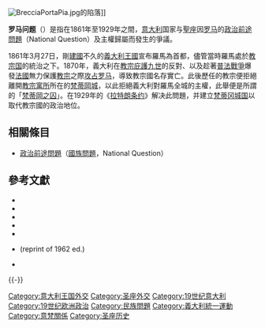 [[File:BrecciaPortaPia.jpg|thumb]]的陷落]]
{{意大利历史}}

'''罗马问题'''（{{lang-it|Questione romana}}）是指在1861年至1929年之間，[[意大利王國_(1861年–1946年)|意大利]]国家与[[聖座|聖座]]因[[罗马|罗马]]的[[政治前途問題|政治前途問題]]（National Question）及主權歸屬而發生的爭議。

1861年3月27日，剛[[意大利統一|建國]]不久的[[意大利王國_(1861年–1946年)|義大利王國]]宣布羅馬為首都，儘管當時羅馬處於[[教宗国|教宗国]]的統治之下。1870年，義大利在[[教宗庇護九世|教宗庇護九世]]的反對、以及趁著[[普法戰爭|普法戰爭]]爆發[[法蘭西第二帝國|法國]]無力保護[[教宗|教宗]]之際[[攻占罗马|攻占罗马]]，導致教宗國名存實亡。此後歷任的教宗便拒絕離開[[宗座宫|教宗寓所]]所在的[[梵蒂岡城|梵蒂岡城]]，以此拒絕義大利對羅馬全城的主權，此舉便是所謂的「[[梵蒂岡之囚|梵蒂岡之囚]]」。在1929年的《[[拉特朗条约|拉特朗条约]]》解决此問題，并建立[[梵蒂冈城国|梵蒂冈城国]]以取代教宗國的政治地位。

==相關條目==
*[[政治前途問題|政治前途問題]]（[[國族問題|國族問題]]，National Question）

== 參考文獻 ==
{{Reflist}}
{{ReflistH}}
* {{cite book |title=The Roman Question |url = https://books.google.com/books?id=8d1DAAAAYAAJ&printsec=frontcover&dq=About+Roman+Question&hl=en&sa=X&ved=0ahUKEwiw_rf9xsjLAhUO6GMKHdx6A7QQ6AEIMDAA#v=onepage&q=About%20Roman%20Question&f=false |last= About|first=Edmond|year=1859|location=London|publisher=W. Jeffs|language=en}}
* {{cite book |title=The Last Days of Papal Rome |url=https://books.google.com/books?id=0XcpAAAAYAAJ&pg=PA449&dq=%22the+last+days+of+papal+rome%22 |last=De Cesare |first=Raffaele |year=1909 |location=London |publisher=Archibald Constable & Co. |access-date=2017-03-14 |archive-date=2019-08-24 |archive-url=https://web.archive.org/web/20190824144811/https://books.google.com/books?id=0XcpAAAAYAAJ&pg=PA449&dq=%22the+last+days+of+papal+rome%22 |dead-url=no |language=en}}
* {{cite book|first=Peter|last=Hebblethwaite|year=1987 |title=Pope John XXIII: Shepherd of the Modern World|publisher=Doubleday |location=Garden City, NY |isbn=0-385-17298-2|language=en}}
*{{cite book |last=Kertzer|first=David|author-link=David Kertzer|title=Prisoner of the Vatican|location=Boston|publisher=Houghton Mifflin Company|year=2004|isbn=0-618-22442-4|language=en}}
* {{cite book |first=John F.|last=Pollard |year=2005 |title = Money and the Rise of the Modern Papacy: Financing the Vatican, 1850–1950 |location=Cambridge, England |publisher=Cambridge University Press|isbn=0-521-81204-6|language=en}}
* {{cite book |title = The Roman Question: Extracts from the Despatches of Odo Russell from Rome, 1858-1870 |url = https://books.google.com/books?id=dZygAAAAMAAJ&q=About+Roman+Question&dq=About+Roman+Question&hl=en&sa=X&ved=0ahUKEwjhvYSTycjLAhUKwmMKHeDKC9kQ6AEITDAF |last=Russell|first=Odo William Leopold|year=1980|location=Wilmington DE USA|publisher=M. Glazier|language=en}} (reprint of 1962 ed.)
* {{cite book |title = The Roman Question and the Powers, 1848–1865 |url = https://books.google.com/books?id=jcDxCAAAQBAJ&pg=PA87&dq=About+Roman+Question&hl=en&sa=X&ved=0ahUKEwiw_rf9xsjLAhUO6GMKHdx6A7QQ6AEIQTAD#v=onepage&q=About%20Roman%20Question&f=false |last=Scott|first=Ivan|year=1969|location=Dordrecht|publisher=Springer Netherlands|language=en }}
{{ReflistF}}

{{-}}
{{教宗相关}}
{{意大利主题}}

[[Category:意大利王国外交|Category:意大利王国外交]]
[[Category:圣座外交|Category:圣座外交]]
[[Category:19世纪意大利|Category:19世纪意大利]]
[[Category:19世纪欧洲政治|Category:19世纪欧洲政治]]
[[Category:民族問題|Category:民族問題]]
[[Category:義大利統一運動|Category:義大利統一運動]]
[[Category:意梵關係|Category:意梵關係]]
[[Category:圣座历史|Category:圣座历史]]